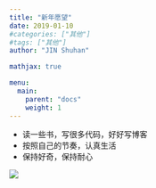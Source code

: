 ```yaml
---
title: "新年愿望"
date: 2019-01-10
#categories: ["其他"]
#tags: ["其他"]
author: "JIN Shuhan"

mathjax: true

menu:
  main:
    parent: "docs"
    weight: 1
---
```


- 读一些书，写很多代码，好好写博客
- 按照自己的节奏，认真生活
- 保持好奇，保持耐心 

![](../static/image/pic.jpg)
